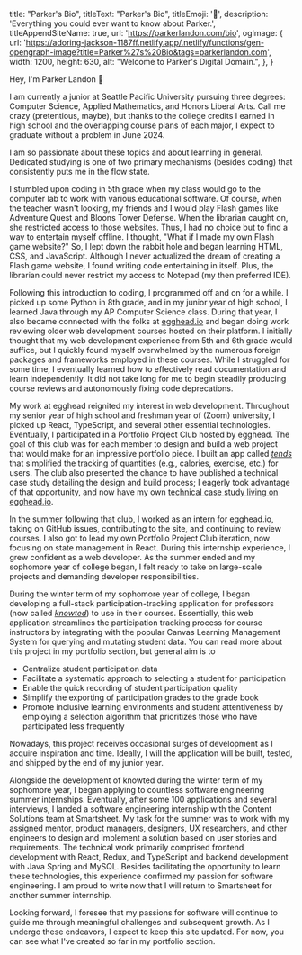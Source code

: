 
  title: "Parker's Bio",
  titleText: "Parker's Bio",
  titleEmoji: '👑',
  description: 'Everything you could ever want to know about Parker.',
  titleAppendSiteName: true,
  url: 'https://parkerlandon.com/bio',
  ogImage: {
    url:
      'https://adoring-jackson-1187ff.netlify.app/.netlify/functions/gen-opengraph-image?title=Parker%27s%20Bio&tags=parkerlandon.com',
    width: 1200,
    height: 630,
    alt: "Welcome to Parker's Digital Domain.",
  },
}

Hey, I'm Parker Landon 👋

I am currently a junior at Seattle Pacific University pursuing three degrees: Computer Science, Applied Mathematics, and Honors Liberal Arts. Call me crazy (pretentious, maybe), but thanks to the college credits I earned in high school and the overlapping course plans of each major, I expect to graduate without a problem in June 2024.

I am so passionate about these topics and about learning in general. Dedicated studying is one of two primary mechanisms (besides coding) that consistently puts me in the flow state.

I stumbled upon coding in 5th grade when my class would go to the computer lab to work with various educational software. Of course, when the teacher wasn't looking, my friends and I would play Flash games like Adventure Quest and Bloons Tower Defense. When the librarian caught on, she restricted access to those websites. Thus, I had no choice but to find a way to entertain myself offline. I thought, "What if I made my own Flash game website?" So, I lept down the rabbit hole and began learning HTML, CSS, and JavaScript. Although I never actualized the dream of creating a Flash game website, I found writing code entertaining in itself. Plus, the librarian could never restrict my access to Notepad (my then preferred IDE).

Following this introduction to coding, I programmed off and on for a while. I picked up some Python in 8th grade, and in my junior year of high school, I learned Java through my AP Computer Science class. During that year, I also became connected with the folks at <a href="https://egghead.io" target="_blank">egghead.io</a> and began doing work reviewing older web development courses hosted on their platform. I initially thought that my web development experience from 5th and 6th grade would suffice, but I quickly found myself overwhelmed by the numerous foreign packages and frameworks employed in these courses. While I struggled for some time, I eventually learned how to effectively read documentation and learn independently. It did not take long for me to begin steadily producing course reviews and autonomously fixing code deprecations.

My work at egghead reignited my interest in web development. Throughout my senior year of high school and freshman year of (Zoom) university, I picked up React, TypeScript, and several other essential technologies. Eventually, I participated in a Portfolio Project Club hosted by egghead. The goal of this club was for each member to design and build a web project that would make for an impressive portfolio piece. I built an app called <a href="https://github.com/ParkerGits/tends" target="_blank">_tends_</a> that simplified the tracking of quantities (e.g., calories, exercise, etc.) for users. The club also presented the chance to have published a technical case study detailing the design and build process; I eagerly took advantage of that opportunity, and now have my own <a href="https://egghead.io" target="_blank">technical case study living on egghead.io</a>.

In the summer following that club, I worked as an intern for egghead.io, taking on GitHub issues, contributing to the site, and continuing to review courses. I also got to lead my own Portfolio Project Club iteration, now focusing on state management in React. During this internship experience, I grew confident as a web developer. As the summer ended and my sophomore year of college began, I felt ready to take on large-scale projects and demanding developer responsibilities.

During the winter term of my sophomore year of college, I began developing a full-stack participation-tracking application for professors (now called <a href="https://knowted.app" target="_blank">_knowted_</a>) to use in their courses. Essentially, this web application streamlines the participation tracking process for course instructors by integrating with the popular Canvas Learning Management System for querying and mutating student data. You can read more about this project in my <Link href="/portfolio">portfolio section</Link>, but general aim is to

- Centralize student participation data
- Facilitate a systematic approach to selecting a student for participation
- Enable the quick recording of student participation quality
- Simplify the exporting of participation grades to the grade book
- Promote inclusive learning environments and student attentiveness by employing a selection algorithm that prioritizes those who have participated less frequently

Nowadays, this project receives occasional surges of development as I acquire inspiration and time. Ideally, I will the application will be built, tested, and shipped by the end of my junior year.

Alongside the development of knowted during the winter term of my sophomore year, I began applying to countless software engineering summer internships. Eventually, after some 100 applications and several interviews, I landed a software engineering internship with the Content Solutions team at Smartsheet. My task for the summer was to work with my assigned mentor, product managers, designers, UX researchers, and other engineers to design and implement a solution based on user stories and requirements. The technical work primarily comprised frontend development with React, Redux, and TypeScript and backend development with Java Spring and MySQL. Besides facilitating the opportunity to learn these technologies, this experience confirmed my passion for software engineering. I am proud to write now that I will return to Smartsheet for another summer internship.

Looking forward, I foresee that my passions for software will continue to guide me through meaningful challenges and subsequent growth. As I undergo these endeavors, I expect to keep this site updated. For now, you can see what I've created so far in my <Link href="/portfolio">portfolio section</Link>.

